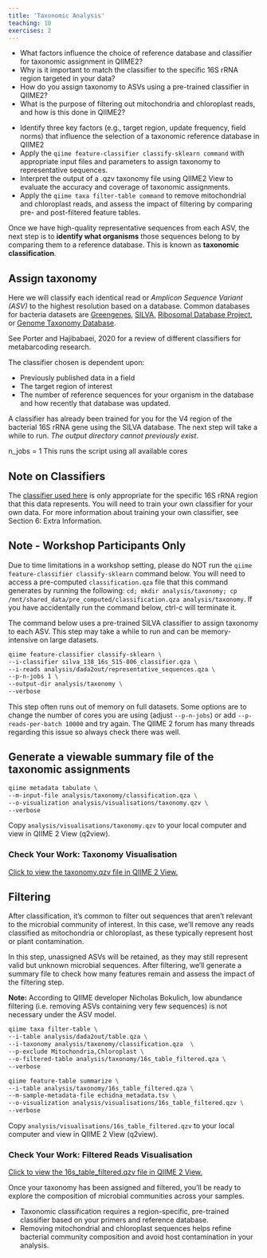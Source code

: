 ```yaml
---
title: 'Taxonomic Analysis'
teaching: 10
exercises: 2
---
```


:::::::::::::::::::::::::::::::::::::: questions 

- What factors influence the choice of reference database and classifier for taxonomic assignment in QIIME2?
- Why is it important to match the classifier to the specific 16S rRNA region targeted in your data?
- How do you assign taxonomy to ASVs using a pre-trained classifier in QIIME2?
- What is the purpose of filtering out mitochondria and chloroplast reads, and how is this done in QIIME2?

::::::::::::::::::::::::::::::::::::::::::::::::

::::::::::::::::::::::::::::::::::::: objectives

- Identify three key factors (e.g., target region, update frequency, field norms) that influence the selection of a taxonomic reference database in QIIME2
- Apply the `qiime feature-classifier classify-sklearn command` with appropriate input files and parameters to assign taxonomy to representative sequences.
- Interpret the output of a .qzv taxonomy file using QIIME2 View to evaluate the accuracy and coverage of taxonomic assignments.
- Apply the `qiime taxa filter-table command` to remove mitochondrial and chloroplast reads, and assess the impact of filtering by comparing pre- and post-filtered feature tables. 

::::::::::::::::::::::::::::::::::::::::::::::::

Once we have high-quality representative sequences from each ASV, the next step is to **identify what organisms** those sequences belong to by comparing them to a reference database. This is known as **taxonomic classification**.

## Assign taxonomy
Here we will classify each identical read or *Amplicon Sequence Variant (ASV)* to the highest resolution based on a database. Common databases for bacteria datasets are [Greengenes](https://greengenes.secondgenome.com/), [SILVA](https://www.arb-silva.de/), [Ribosomal Database Project](https://rdp.cme.msu.edu/), or [Genome Taxonomy Database](https://gtdb.ecogenomic.org/). 

See Porter and Hajibabaei, 2020 for a review of different classifiers for metabarcoding research. 

The classifier chosen is dependent upon:

- Previously published data in a field
- The target region of interest
- The number of reference sequences for your organism in the database and how recently that database was updated.


A classifier has already been trained for you for the V4 region of the bacterial 16S rRNA gene using the SILVA database. The next step will take a while to run. *The output directory cannot previously exist*.

n_jobs = 1 This runs the script using all available cores

::: callout
## Note on Classifiers
The [classifier used here](https://www.dropbox.com/scl/fi/s42p5fif7szzm38swcu0m/silva_138_16s_515-806_classifier.qza?rlkey=ss983qau9rwgztis2gfulhjcz&dl=0) is only appropriate for the specific 16S rRNA region that this data represents. You will need to train your own classifier for your own data. For more information about training your own classifier, see Section 6: Extra Information.
:::

::: callout
## Note - Workshop Participants Only
Due to time limitations in a workshop setting, please do NOT run the `qiime feature-classifier classify-sklearn` command below. You will need to access a pre-computed `classification.qza` file that this command generates by running the following: `cd; mkdir analysis/taxonomy; cp /mnt/shared_data/pre_computed/classification.qza analysis/taxonomy`. If you have accidentally run the command below, ctrl-c will terminate it.
:::

The command below uses a pre-trained SILVA classifier to assign taxonomy to each ASV. This step may take a while to run and can be memory-intensive on large datasets.

``` bash
qiime feature-classifier classify-sklearn \
--i-classifier silva_138_16s_515-806_classifier.qza \
--i-reads analysis/dada2out/representative_sequences.qza \
--p-n-jobs 1 \
--output-dir analysis/taxonomy \
--verbose
```
::: callout
This step often runs out of memory on full datasets. Some options are to change the number of cores you are using (adjust `--p-n-jobs`) or add `--p-reads-per-batch 10000` and try again. The QIIME 2 forum has many threads regarding this issue so always check there was well.
:::

## Generate a viewable summary file of the taxonomic assignments
``` bash
qiime metadata tabulate \
--m-input-file analysis/taxonomy/classification.qza \
--o-visualization analysis/visualisations/taxonomy.qzv \
--verbose
```
Copy `analysis/visualisations/taxonomy.qzv` to your local computer and view in QIIME 2 View (q2view).

::::::::::::::::::::::::::::::::::::::::::::: spoiler
### Check Your Work: Taxonomy Visualisation 
[Click to view the taxonomy.qzv file in QIIME 2 View.](https://view.qiime2.org/visualization/?type=html&src=https%3A%2F%2Fdl.dropboxusercontent.com%2Fscl%2Ffi%2Fpl5fz8bfv3iraqe7w3ryt%2Ftaxonomy.qzv%3Frlkey%3Dbnury3ua0w002sozo0eudklv7%26dl%3D1)
::::::::::::::::::::::::::::::::::::::::::::::::::

## Filtering

After classification, it’s common to filter out sequences that aren't relevant to the microbial community of interest. In this case, we’ll remove any reads classified as mitochondria or chloroplast, as these typically represent host or plant contamination. 

In this step, unassigned ASVs will be retained, as they may still represent valid but unknown microbial sequences. After filtering, we’ll generate a summary file to check how many features remain and assess the impact of the filtering step.

:::callout
**Note:** According to QIIME developer Nicholas Bokulich, low abundance filtering (i.e. removing ASVs containing very few sequences) is not necessary under the ASV model.
:::

``` bash
qiime taxa filter-table \
--i-table analysis/dada2out/table.qza \
--i-taxonomy analysis/taxonomy/classification.qza  \
--p-exclude Mitochondria,Chloroplast \
--o-filtered-table analysis/taxonomy/16s_table_filtered.qza \
--verbose
```

``` bash
qiime feature-table summarize \
--i-table analysis/taxonomy/16s_table_filtered.qza \
--m-sample-metadata-file echidna_metadata.tsv \
--o-visualization analysis/visualisations/16s_table_filtered.qzv \
--verbose
```

Copy `analysis/visualisations/16s_table_filtered.qzv` to your local computer and view in QIIME 2 View (q2view).

::::::::::::::::::::::::::::::::::::::::::::: spoiler
### Check Your Work: Filtered Reads Visualisation 
[Click to view the 16s_table_filtered.qzv file in QIIME 2 View.](https://view.qiime2.org/visualization/?src=https%3A%2F%2Fdl.dropboxusercontent.com%2Fscl%2Ffi%2F9c1m746lxuplmwb79gldo%2F16s_table_filtered.qzv%3Frlkey%3D9iz32202xm36rfac3r7i50wtx%26dl%3D1&type=html)
::::::::::::::::::::::::::::::::::::::::::::::::::

Once your taxonomy has been assigned and filtered, you’ll be ready to explore the composition of microbial communities across your samples.

::::::::::::::::::::::::::::::::::::: keypoints 

- Taxonomic classification requires a region-specific, pre-trained classifier based on your primers and reference database.
- Removing mitochondrial and chloroplast sequences helps refine bacterial community composition and avoid host contamination in your analysis.
::::::::::::::::::::::::::::::::::::::::::::::::

